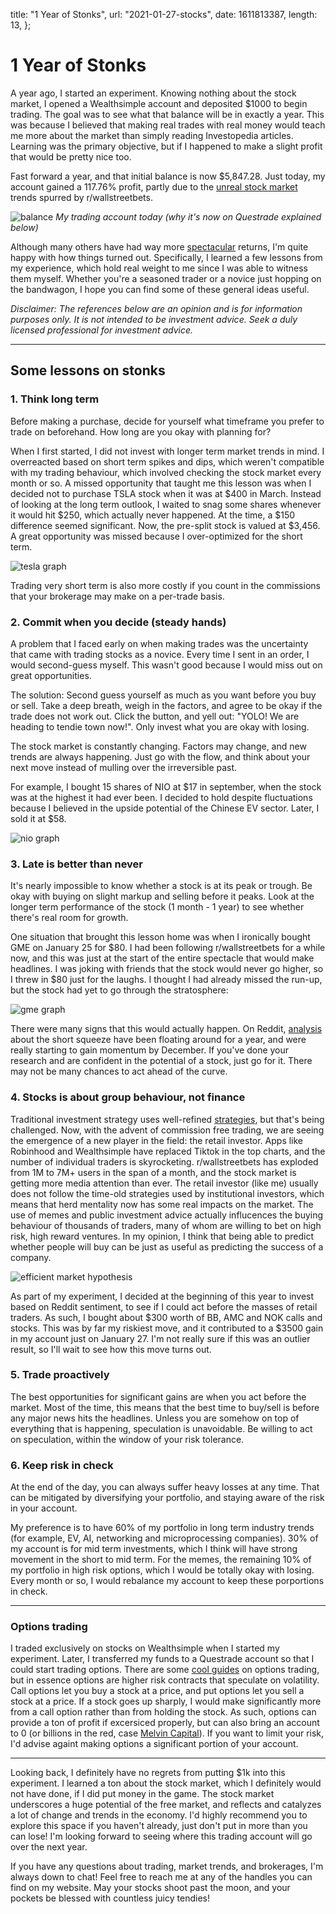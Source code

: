   title: "1 Year of Stonks",
  url: "2021-01-27-stocks",
  date: 1611813387,
  length: 13,
};

# 1 Year of Stonks

A year ago, I started an experiment. Knowing nothing about the stock market, I opened a Wealthsimple account and deposited $1000 to begin trading. The goal was to see what that balance will be in exactly a year. This was because I believed that making real trades with real money would teach me more about the market than simply reading Investopedia articles. Learning was the primary objective, but if I happened to make a slight profit that would be pretty nice too.

Fast forward a year, and that initial balance is now $5,847.28. Just today, my account gained a 117.76% profit, partly due to the [unreal stock market](https://www.theverge.com/22251427/reddit-gamestop-stock-short-wallstreetbets-robinhood-wall-street) trends spurred by r/wallstreetbets.

![balance](/images/2021-01-27-stocks/Jan27.png)
_My trading account today (why it's now on Questrade explained below)_

Although many others have had way more [spectacular](/images/2021-01-27-stocks/dfv.png) returns, I'm quite happy with how things turned out. Specifically, I learned a few lessons from my experience, which hold real weight to me since I was able to witness them myself. Whether you're a seasoned trader or a novice just hopping on the bandwagon, I hope you can find some of these general ideas useful.

_Disclaimer: The references below are an opinion and is for information purposes only. It is not intended to be investment advice. Seek a duly licensed professional for investment advice._

---

## Some lessons on stonks

### 1. Think long term

Before making a purchase, decide for yourself what timeframe you prefer to trade on beforehand. How long are you okay with planning for?

When I first started, I did not invest with longer term market trends in mind. I overreacted based on short term spikes and dips, which weren't compatible with my trading behaviour, which involved checking the stock market every month or so. A missed opportunity that taught me this lesson was when I decided not to purchase TSLA stock when it was at $400 in March. Instead of looking at the long term outlook, I waited to snag some shares whenever it would hit $250, which actually never happened. At the time, a $150 difference seemed significant. Now, the pre-split stock is valued at $3,456. A great opportunity was missed because I over-optimized for the short term.

![tesla graph](/images/2021-01-27-stocks/tsla.png)

Trading very short term is also more costly if you count in the commissions that your brokerage may make on a per-trade basis.

### 2. Commit when you decide (steady hands)

A problem that I faced early on when making trades was the uncertainty that came with trading stocks as a novice. Every time I sent in an order, I would second-guess myself. This wasn't good because I would miss out on great opportunities.

The solution: Second guess yourself as much as you want before you buy or sell. Take a deep breath, weigh in the factors, and agree to be okay if the trade does not work out. Click the button, and yell out: "YOLO! We are heading to tendie town now!". Only invest what you are okay with losing.

The stock market is constantly changing. Factors may change, and new trends are always happening. Just go with the flow, and think about your next move instead of mulling over the irreversible past.

For example, I bought 15 shares of NIO at $17 in september, when the stock was at the highest it had ever been. I decided to hold despite fluctuations because I believed in the upside potential of the Chinese EV sector. Later, I sold it at $58.

![nio graph](/images/2021-01-27-stocks/nio.png)

### 3. Late is better than never

It's nearly impossible to know whether a stock is at its peak or trough. Be okay with buying on slight markup and selling before it peaks. Look at the longer term performance of the stock (1 month - 1 year) to see whether there's real room for growth.

One situation that brought this lesson home was when I ironically bought GME on January 25 for $80. I had been following r/wallstreetbets for a while now, and this was just at the start of the entire spectacle that would make headlines. I was joking with friends that the stock would never go higher, so I threw in $80 just for the laughs. I thought I had already missed the run-up, but the stock had yet to go through the stratosphere:

![gme graph](/images/2021-01-27-stocks/gme.png)

There were many signs that this would actually happen. On Reddit, [analysis](https://www.reddit.com/r/wallstreetbets/comments/g0lc0j/gamestop_gme_the_biggest_short_squeeze_of_your/) about the short squeeze have been floating around for a year, and were really starting to gain momentum by December. If you've done your research and are confident in the potential of a stock, just go for it. There may not be many chances to act ahead of the curve.

### 4. Stocks is about group behaviour, not finance

Traditional investment strategy uses well-refined [strategies](https://www.investopedia.com/investing/investing-strategies/), but that's being challenged. Now, with the advent of commission free trading, we are seeing the emergence of a new player in the field: the retail investor. Apps like Robinhood and Wealthsimple have replaced Tiktok in the top charts, and the number of individual traders is skyrocketing. r/wallstreetbets has exploded from 1M to 7M+ users in the span of a month, and the stock market is getting more media attention than ever. The retail investor (like me) usually does not follow the time-old strategies used by institutional investors, which means that herd mentality now has some real impacts on the market. The use of memes and public investment advice actually influcences the buying behaviour of thousands of traders, many of whom are willing to bet on high risk, high reward ventures. In my opinion, I think that being able to predict whether people will buy can be just as useful as predicting the success of a company.

![efficient market hypothesis](/images/2021-01-27-stocks/efficient.jpg)

As part of my experiment, I decided at the beginning of this year to invest based on Reddit sentiment, to see if I could act before the masses of retail traders. As such, I bought about $300 worth of BB, AMC and NOK calls and stocks. This was by far my riskiest move, and it contributed to a $3500 gain in my account just on January 27. I'm not really sure if this was an outlier result, so I'll wait to see how this move turns out.

### 5. Trade proactively

The best opportunities for significant gains are when you act before the market. Most of the time, this means that the best time to buy/sell is before any major news hits the headlines. Unless you are somehow on top of everything that is happening, speculation is unavoidable. Be willing to act on speculation, within the window of your risk tolerance.

### 6. Keep risk in check

At the end of the day, you can always suffer heavy losses at any time. That can be mitigated by diversifying your portfolio, and staying aware of the risk in your account.

My preference is to have 60% of my portfolio in long term industry trends (for example, EV, AI, networking and microprocessing companies). 30% of my account is for mid term investments, which I think will have strong movement in the short to mid term. For the memes, the remaining 10% of my portfolio in high risk options, which I would be totally okay with losing. Every month or so, I would rebalance my account to keep these porportions in check.

---

### Options trading

I traded exclusively on stocks on Wealthsimple when I started my experiment. Later, I transferred my funds to a Questrade account so that I could start trading options. There are some [cool guides](https://www.optionseducation.org/referencelibrary/brochures-literature/page-assets/options-strategies-quick-guide.aspx) on options trading, but in essence options are higher risk contracts that speculate on volatility. Call options let you buy a stock at a price, and put options let you sell a stock at a price. If a stock goes up sharply, I would make significantly more from a call option rather than from holding the stock. As such, options can provide a ton of profit if excersiced properly, but can also bring an account to 0 (or billions in the red, case [Melvin Capital](https://markets.businessinsider.com/news/stocks/short-sellers-sitting-on-19-billion-of-losses-on-gamestop-data-shows-2021-1-1030020684)). If you want to limit your risk, I'd advise againt making options a significant portion of your account.

---

Looking back, I definitely have no regrets from putting $1k into this experiment. I learned a ton about the stock market, which I definitely would not have done, if I did put money in the game. The stock market underscores a huge potential of the free market, and reflects and catalyzes a lot of change and trends in the economy. I'd highly recommend you to explore this space if you haven't already, just don't put in more than you can lose! I'm looking forward to seeing where this trading account will go over the next year.

If you have any questions about trading, market trends, and brokerages, I'm always down to chat! Feel free to reach me at any of the handles you can find on my website. May your stocks shoot past the moon, and your pockets be blessed with countless juicy tendies!
